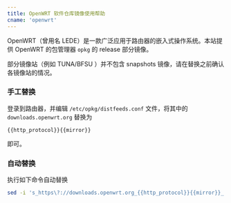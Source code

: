 ```yaml
---
title: OpenWRT 软件仓库镜像使用帮助
cname: 'openwrt'
---
```


OpenWRT（曾用名 LEDE）是一款广泛应用于路由器的嵌入式操作系统。本站提供 OpenWRT 的包管理器 `opkg` 的 release 部分镜像。

部分镜像站（例如 TUNA/BFSU ）并不包含 snapshots 镜像，请在替换之前确认各镜像站的情况。

### 手工替换

登录到路由器，并编辑 `/etc/opkg/distfeeds.conf` 文件，将其中的 `downloads.openwrt.org` 替换为 

<CodeBlock>

```
{{http_protocol}}{{mirror}}
```

</CodeBlock>

即可。

### 自动替换

执行如下命令自动替换

<CodeBlock>

```sh
sed -i 's_https\?://downloads.openwrt.org_{{http_protocol}}{{mirror}}_' /etc/opkg/distfeeds.conf
```

</CodeBlock>
